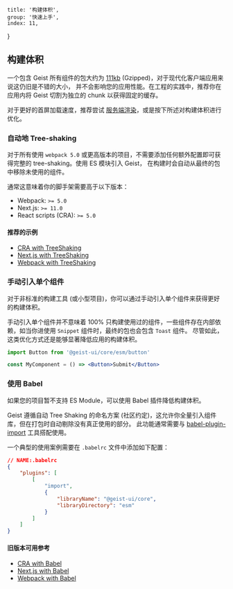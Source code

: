 
	title: '构建体积',
	group: '快速上手',
	index: 11,
}

## 构建体积

一个包含 Geist 所有组件的包大约为 [111kb](https://bundle.js.org/?q=@geist-ui/react) (Gzipped)，对于现代化客户端应用来说这仍旧是不错的大小，
并不会影响您的应用性能。在工程的实践中，推荐你在应用内将 Geist 切割为独立的 chunk 以获得固定的缓存。

对于更好的首屏加载速度，推荐尝试 [服务端渲染](/zh-cn/guide/server-render)，或是按下所述对构建体积进行优化。

### 自动地 Tree-shaking

对于所有使用 `webpack 5.0` 或更高版本的项目，不需要添加任何额外配置即可获得完整的 tree-shaking。使用 ES 模块引入 Geist，
在构建时会自动从最终的包中移除未使用的组件。

通常这意味着你的脚手架需要高于以下版本：

-   Webpack: `>= 5.0`
-   Next.js: `>= 11.0`
-   React scripts (CRA): `>= 5.0`

#### 推荐的示例

-   [CRA with TreeShaking](https://github.com/geist-org/geist-ui/blob/master/examples/tree-shaking-create-react-app/README.md)
-   [Next.js with TreeShaking](https://github.com/geist-org/geist-ui/blob/master/examples/tree-shaking-nextjs/README.md)
-   [Webpack with TreeShaking](https://github.com/geist-org/geist-ui/blob/master/examples/tree-shaking-webpack/README.md)

### 手动引入单个组件

对于非标准的构建工具 (或小型项目)，你可以通过手动引入单个组件来获得更好的构建体积。

手动引入单个组件并不意味着 100% 只构建使用过的组件，一些组件存在内部依赖，如当你进使用 `Snippet` 组件时，最终的包也会包含 `Toast` 组件。
尽管如此，这类优化方式还是能够显著降低应用的构建体积。

```jsx
import Button from '@geist-ui/core/esm/button'

const MyComponent = () => <Button>Submit</Button>
```

### 使用 Babel

如果您的项目暂不支持 ES Module，可以使用 Babel 插件降低构建体积。

Geist 遵循自动 Tree Shaking 的命名方案 (社区约定)，这允许你全量引入组件库，但在打包时自动剔除没有真正使用的部分。
此功能通常需要与 [babel-plugin-import](https://www.npmjs.com/package/babel-plugin-import) 工具搭配使用。

一个典型的使用案例需要在 `.babelrc` 文件中添加如下配置：

```json
// NAME:.babelrc
{
	"plugins": [
		[
			"import",
			{
				"libraryName": "@geist-ui/core",
				"libraryDirectory": "esm"
			}
		]
	]
}
```

#### 旧版本可用参考

-   [CRA with Babel](https://github.com/geist-org/geist-ui/blob/v2.3.3/examples/tree-shaking-create-react-app/README.md)
-   [Next.js with Babel](https://github.com/geist-org/geist-ui/blob/v2.3.3/examples/tree-shaking-nextjs/README.md)
-   [Webpack with Babel](https://github.com/geist-org/geist-ui/blob/v2.3.3/examples/tree-shaking-webpack/README.md)

